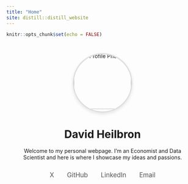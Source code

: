 ```yaml
---
title: "Home"
site: distill::distill_website
---
```


```r
knitr::opts_chunk$set(echo = FALSE)
```

<style>
.container {
  max-width: 800px;
  margin: 0 auto;
  text-align: center;
  padding: 2em;
}

/* Hide the main title */
h1.title {
  display: none;
}

.profile-photo-container {
  width: 150px;
  height: 150px;
  margin: 0 auto 1.5em;
  border-radius: 50%;
  overflow: hidden;
  border: 3px solid #ddd;
  box-shadow: 0 4px 8px rgba(0, 0, 0, 0.1);
}

.profile-photo {
  width: 100%;
  height: 100%;
  object-fit: cover;
  transform: translateY(-20px);
}

.social-links {
  margin-top: 2em;
}

.social-links a {
  margin: 0 15px;
  font-size: 1.2em;
  color: #555;
  text-decoration: none;
  transition: color 0.3s ease;
}

.social-links a:hover {
  color: #007bff;
}
</style>

<div class="container">

<div class="profile-photo-container">
<img src="images/dh.JPG" alt="Profile Photo" class="profile-photo" />
</div>

# David Heilbron

Welcome to my personal webpage. I'm an Economist and Data Scientist and here is where I showcase my ideas and passions.

<div class="social-links">
<a href="https://x.com/es_heilbron" target="_blank">X</a>
<a href="https://github.com/your_github" target="_blank">GitHub</a>
<a href="https://www.linkedin.com/in/your_linkedin" target="_blank">LinkedIn</a>
<a href="mailto:your.email@example.com">Email</a>
</div>

</div>